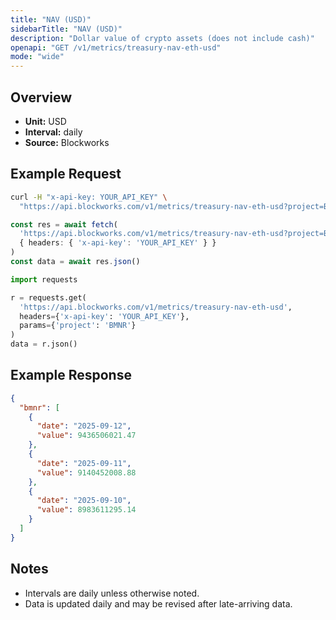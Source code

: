 ```yaml
---
title: "NAV (USD)"
sidebarTitle: "NAV (USD)"
description: "Dollar value of crypto assets (does not include cash)"
openapi: "GET /v1/metrics/treasury-nav-eth-usd"
mode: "wide"
---
```


## Overview

- **Unit:** USD
- **Interval:** daily
- **Source:** Blockworks

## Example Request

<CodeGroup>

```bash cURL
curl -H "x-api-key: YOUR_API_KEY" \
  "https://api.blockworks.com/v1/metrics/treasury-nav-eth-usd?project=BMNR"
```

```typescript TypeScript
const res = await fetch(
  'https://api.blockworks.com/v1/metrics/treasury-nav-eth-usd?project=BMNR',
  { headers: { 'x-api-key': 'YOUR_API_KEY' } }
)
const data = await res.json()
```

```python Python
import requests

r = requests.get(
  'https://api.blockworks.com/v1/metrics/treasury-nav-eth-usd',
  headers={'x-api-key': 'YOUR_API_KEY'},
  params={'project': 'BMNR'}
)
data = r.json()
```

</CodeGroup>

## Example Response

```json
{
  "bmnr": [
    {
      "date": "2025-09-12",
      "value": 9436506021.47
    },
    {
      "date": "2025-09-11",
      "value": 9140452008.88
    },
    {
      "date": "2025-09-10",
      "value": 8983611295.14
    }
  ]
}
```

## Notes
- Intervals are daily unless otherwise noted.
- Data is updated daily and may be revised after late-arriving data.